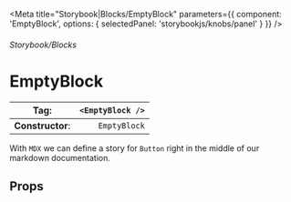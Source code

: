 
<Meta title="Storybook|Blocks/EmptyBlock" parameters={{
    component: 'EmptyBlock',
    options: { selectedPanel: 'storybookjs/knobs/panel' }
  }}
/>

###### Storybook/Blocks

# EmptyBlock

| **Tag**:         | `<EmptyBlock />` |
|------------------|-----------------:|
| **Constructor**: |     `EmptyBlock` |

With `MDX` we can define a story for `Button` right in the middle of our
markdown documentation.

## Props

<Props />
